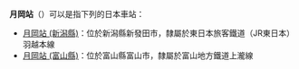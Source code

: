 '''月岡站'''（{{lang|ja|つきおか}}）可以是指下列的日本車站：
* [[月岡站_(新潟縣)|月岡站 (新潟縣)]]：位於新潟縣新發田市，隸屬於東日本旅客鐵道（JR東日本）羽越本線
* [[月岡站_(富山縣)|月岡站 (富山縣)]]：位於富山縣富山市，隸屬於富山地方鐵道上瀧線

{{disambig|cat=三字車站名消歧義}}